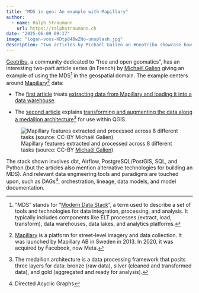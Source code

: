 ```yaml
---
title: "MDS in geo: An example with Mapillary"
author:
  - name: Ralph Straumann
    url: https://ralphstraumann.ch
date: "2025-06-09 09:17"
image: "logan-voss-KDtp84BwZNo-unsplash.jpg"
description: "Two articles by Michaël Galien on #Geotribu showcase how to leverage a Modern Data Stack (#MDS) for processing geospatial data from #Mapillary. The workflow features #dbt, Apache #Airflow, #PostGIS, #SQL, and #Python, highlighting a robust open-source approach to geospatial data engineering."
---
```


[Geotribu](https://geotribu.fr), a community dedicated to "free and open geomatics", has an interesting two-part article series (in French) by [Michaël Galien](https://geotribu.fr/team/michael-galien/) giving an example of using the MDS[^mds] in the geospatial domain. The example centers around [Mapillary](https://www.mapillary.com/)[^mapillary] data:

- The [first article](https://geotribu.fr/articles/2025/2025-05-27_taradata_extract_load_mapillary/) treats [extracting data from Mapillary and loading it into a data warehouse](https://geotribu.fr/articles/2025/2025-05-27_taradata_extract_load_mapillary/).

- The [second article](https://geotribu.fr/articles/2025/2025-06-05_taradata_transform_mapillary/) explains [transforming and augmenting the data along a medallion architecture](https://geotribu.fr/articles/2025/2025-06-05_taradata_transform_mapillary/)[^medallion] for use within QGIS. 

![Mapillary features extracted and processed across 8 different tasks (source: CC-BY [Michaël Galien](https://geotribu.fr/team/michael-galien/))](mapillary-cells.jpg "Mapillary features extracted and processed across 8 different tasks (source: CC-BY Michaël Galien)")

The stack shown involves dbt, Airflow, PostgreSQL/PostGIS, SQL, and Python (but the articles also mention alternative technologies for building an MDS). And relevant data engineering tools and paradigms are touched upon, such as DAGs^[Directed Acyclic Graphs], orchestration, lineage, data models, and model documentation.

[^mds]: "MDS" stands for "[Modern Data Stack](https://www.fivetran.com/blog/what-is-the-modern-data-stack)", a term used to describe a set of tools and technologies for data integration, processing, and analysis. It typically includes components like ELT processes (extract, load, transform), data warehouses, data lakes, and analytics platforms.
[^mapillary]: [Mapillary](https://en.wikipedia.org/wiki/Mapillary) is a platform for street-level imagery and data collection. It was launched by Mapillary AB in Sweden in 2013. In 2020, it was acquired by Facebook, now Meta.
[^medallion]: The medallion architecture is a data processing framework that posits three layers for data: bronze (raw data), silver (cleaned and transformed data), and gold (aggregated and ready for analysis).